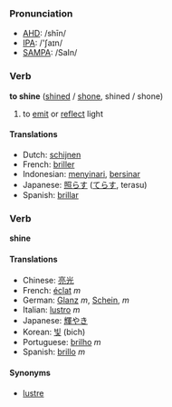 === Pronunciation ===
*[[w:AHD|AHD]]: /shīn/
*[[w:IPA|IPA]]: /'ʃaɪn/
*[[w:SAMPA|SAMPA]]: /SaIn/

=== Verb ===

'''to shine''' ([[shined]] / [[shone]], shined / shone)

# to [[emit]] or [[reflect]] light

==== Translations ====
*Dutch: [[schijnen]]
*French: [[briller]]
*Indonesian: [[sinar|menyinari]], [[sinar|bersinar]]
*Japanese: [[照らす]] ([[てらす]], terasu)
*Spanish: [[brillar]]

=== Verb ===

'''shine'''

==== Translations ====
*Chinese: [[亮光]]
*French: [[éclat]] ''m''
*German: [[Glanz]] ''m'', [[Schein]], ''m''
*Italian: [[lustro]] ''m''
*Japanese: [[輝やき]]
*Korean: [[빛]] (bich)
*Portuguese: [[brilho]] ''m''
*Spanish: [[brillo]] ''m''

====Synonyms====
*[[lustre]]